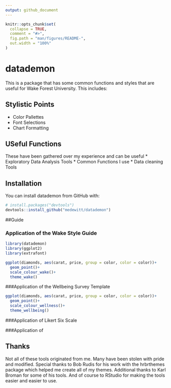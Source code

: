 ```yaml
---
output: github_document
---
```


<!-- README.md is generated from README.Rmd. Please edit that file -->

```r
knitr::opts_chunk$set(
  collapse = TRUE,
  comment = "#>",
  fig.path = "man/figures/README-",
  out.width = "100%"
)
```
# datademon

This is a package that has some common functions and styles that are useful for Wake Forest University. This includes:

## Stylistic Points
* Color Pallettes
* Font Selections
* Chart Formatting

## USeful Functions
These have been gathered over my experience and can be useful
* Exploratory Data Analysis Tools
* Common Functions I use
* Data cleaning Tools


## Installation

You can install datademon from GitHub with:

```r
# install.packages("devtools")
devtools::install_github("medewitt/datademon")
```


##Guide

### Application of the Wake Style Guide

```r
library(datademon)
library(ggplot2)
library(extrafont)

ggplot(diamonds, aes(carat, price, group = color, color = color))+
  geom_point()+
  scale_colour_wake()+
  theme_wake()
```

###Application of the Wellbeing Survey Template

```r
ggplot(diamonds, aes(carat, price, group = color, color = color))+
  geom_point()+
  scale_colour_wellness()+
  theme_wellbeing()
```

###Application of Likert Six Scale

###Application of 


## Thanks
Not all of these tools originated from me. Many have been stolen with pride and modified. 
Special thanks to Bob Rudis for his work with the hrbrthemes package which helped me create all of my themes.
Additional thanks to Karl Broman for some of his tools.
And of course to RStudio for making the tools easier and easier to use.
